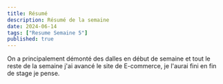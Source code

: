 ```yaml
---
title: Résumé
description: Résumé de la semaine
date: 2024-06-14
tags: ["Resume Semaine 5"]
published: true
---
```



On a principalement démonté des dalles en début de semaine et tout le reste de la semaine j'ai avancé le site de E-commerce, je l'aurai fini en fin de stage je pense.